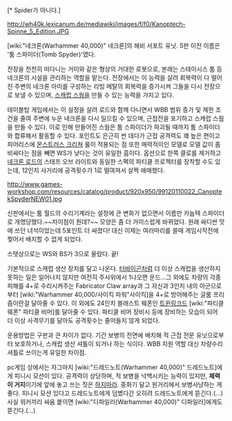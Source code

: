 {{{+1 '''Canoptek Spyder'''}}}[* Spider가 아니다.]

http://wh40k.lexicanum.de/mediawiki/images/f/f0/Kanoptech-Spinne_5_Edition.JPG

[wiki:"네크론(Warhammer 40,000)" 네크론]의 헤비 서포트 유닛. 5판 이전 이름은 '툼 스파이더(Tomb Spyder)'였다.

전장을 천천히 떠다니는 거미와 같은 형상의 거대한 로봇으로, 본래는 스테이시스 툼 등 네크론의 시설을 관리하는 역할을 맡는다. 전장에서는 이 능력을 살려 회복력이 다 떨어진 주변의 네크론 아미를 구성하는 리빙 메탈의 회복력을 증가시켜 그들을 다시 전장으로 보낼 수 있으며, [[스캐럽 스웜]]을 만들 수 있는 능력을 가지고 있다.

테이블탑 게임에서는 이 설정을 살려 로드와 함께 다니면서 WBB 범위 증가 및 제한 조건을 줄여 주변에 누운 네크론을 다시 일으킬 수 있으며, 근접전을 포기하고 스캐럽 스웜을 만들 수 있다. 이로 인해 만들어진 스웜은 툼 스파이더가 파괴될 때까지 툼 스파이더와 합류해서 활동할 수 있다. 포인트도 은근히 싼 데다가 근접 공격력도 꽤 높은 편이고 피어리스에 [[몬스트러스 크리쳐]] 룰이 적용되는 점 또한 매력적이인 모델로 모델 값이 좀 비싸다는 점을 빼면 WS가 낮다는 것이 유일한 흠이다. 옵션으로 한쪽 클로를 제거하고 [[네크론 로드]]의 스태프 오브 라이트와 동일한 스펙의 파티클 프로젝터를 장착할 수도 있는데, 12인치 사거리에 공격횟수가 1로 떨여져서 살짝 애매했다.

http://www.games-workshop.com/resources/catalog/product/920x950/99120110022_CanoptekSpyderNEW01.jpg

신판에서는 툼 월드의 수리기계라는 설정에 큰 변화가 없으면서 이름만 카놉텍 스파이더로 개명당했다.~~차이점이 뭔데?~~ 모양은 좀 더 거미스럽게 바뀌었다. 원래 싸디싼 맛에 쓰던 녀석이었는데 5포인트 더 싸졌다! 대신 이제는 여러마리를 쓸때 게임시작전에 찢어서 배치할 수 없게 되었다.

스탯상으로는 WS와 BS가 3으로 올랐다. 끝!

기본적으로 스캐럽 생산 장치를 달고 나온다. [[터바이곤]]처럼 더 이상 스캐럽을 생산하지 못하는 일은 일어나지 않지만 여전히 주사위에서 1나오면 운드...그 외에도 차량의 각종 피해를 4+로 수리시켜주는 Fabricator Claw array과 그 자신과 3인치 내의 아군으로부터 [wiki:"Warhammer 40,000/사이킥 파워"사이킥]을 4+로 방어해주는 글룸 프리즘이란걸 달아줄 수 있다. 이 외에도 24인치 블래스트 웨폰인 [[트윈링크드]] [wiki:"파티클 웨폰" 파티클 비머]를 달아줄 수 있다. 파티클 비머 장비시 등에 장비하는 모습이 되어 더 이상 사격무기를 달아도 공격횟수는 줄어들지 않게 되었다.

운용방법은 구판과 큰 차이가 없다. 기간 보병의 전면에 배치해 적 근접 전문 유닛으로부터 보호하거나, 스캐럽 생산 셔틀이 되거나 하는 식이다. WBB 지원 역할 대신 차량수리 셔틀로 쓰이는게 유일한 차이점.

pc게임 상에서는 자그마치 [wiki:"드레드노트(Warhammer 40,000)" 드레드노트]에게 피니시 모션이 있다. 공격력이 상당하며, 적 보병을 넉백시키는 능력이 있지만, '''체력이 거지'''이기에 앞에 놓고 쓰는 짓은 [[하지마라]]. 중화기 달고 원거리에서 보병사냥하는 게 좋다. 피니시 모션 있다고 드레드노트에게 덤볐다간 오히려 드레드노트에게 뜯긴다.(...) 사실 워커끼리 싸움 붙이면 [wiki:"디파일러(Warhammer 40,000)" 디파일러]에게도 뜯긴다.(...)
